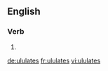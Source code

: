 {{also|ululâtes}}
==English==

===Verb===
{{head|en|verb form}}

# {{en-third-person singular of|ululate}}

[[de:ululates]]
[[fr:ululates]]
[[vi:ululates]]